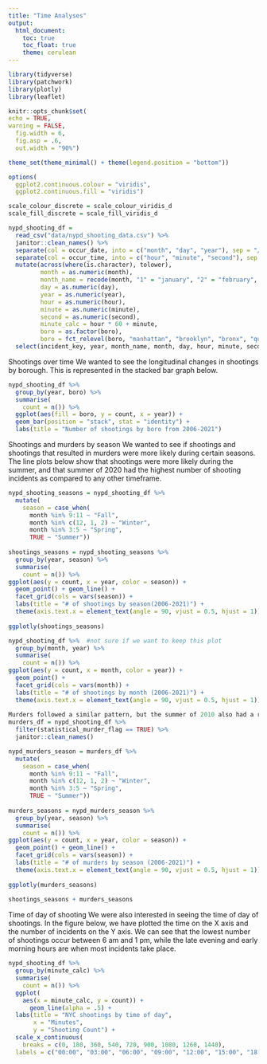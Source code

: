 ```yaml
---
title: "Time Analyses"
output: 
  html_document:
    toc: true
    toc_float: true
    theme: cerulean
---
```


```r
library(tidyverse)
library(patchwork)
library(plotly)
library(leaflet)

knitr::opts_chunk$set(
echo = TRUE,
warning = FALSE,
  fig.width = 6,
  fig.asp = .6,
  out.width = "90%")

theme_set(theme_minimal() + theme(legend.position = "bottom"))

options(
  ggplot2.continuous.colour = "viridis",
  ggplot2.continuous.fill = "viridis")

scale_colour_discrete = scale_colour_viridis_d
scale_fill_discrete = scale_fill_viridis_d
```

```r
nypd_shooting_df = 
  read_csv("data/nypd_shooting_data.csv") %>%
  janitor::clean_names() %>%
  separate(col = occur_date, into = c("month", "day", "year"), sep = "/") %>% 
  separate(col = occur_time, into = c("hour", "minute", "second"), sep = ":") %>%
  mutate(across(where(is.character), tolower),
         month = as.numeric(month),
         month_name = recode(month, "1" = "january", "2" = "february", "3" = "march", "4" = "april", "5" = "may", "6" = "june", "7" = "july", "8" = "august", "9" = "september", "10" = "october", "11" = "november", "12" = "december"),
         day = as.numeric(day),
         year = as.numeric(year), 
         hour = as.numeric(hour),
         minute = as.numeric(minute), 
         second = as.numeric(second),
         minute_calc = hour * 60 + minute,
         boro = as.factor(boro), 
         boro = fct_relevel(boro, "manhattan", "brooklyn", "bronx", "queens", "staten island")) %>%
  select(incident_key, year, month_name, month, day, hour, minute, second, minute_calc, everything())
```

Shootings over time
We wanted to see the longitudinal changes in shootings by borough. This is represented in the stacked bar graph below. 

```r
nypd_shooting_df %>%
  group_by(year, boro) %>%
  summarise(
    count = n()) %>%
  ggplot(aes(fill = boro, y = count, x = year)) +
  geom_bar(position = "stack", stat = "identity") + 
  labs(title = "Number of shootings by boro from 2006-2021")
```
 
Shootings and murders by season
We wanted to see if shootings and shootings that resulted in murders were more likely during certain seasons. The line plots below show that shootings were more likely during the summer, and that summer of 2020 had the highest number of shooting incidents as compared to any other timeframe. 
 
```r
nypd_shooting_seasons = nypd_shooting_df %>%
  mutate(
    season = case_when(
      month %in% 9:11 ~ "Fall",
      month %in% c(12, 1, 2) ~ "Winter",
      month %in% 3:5 ~ "Spring",
      TRUE ~ "Summer")) 
 
shootings_seasons = nypd_shooting_seasons %>%
  group_by(year, season) %>%
  summarise(
    count = n()) %>%
ggplot(aes(y = count, x = year, color = season)) +
  geom_point() + geom_line() +
  facet_grid(cols = vars(season)) + 
  labs(title = "# of shootings by season(2006-2021)") +
  theme(axis.text.x = element_text(angle = 90, vjust = 0.5, hjust = 1))
 
ggplotly(shootings_seasons)
```



```r
nypd_shooting_df %>%  #not sure if we want to keep this plot
  group_by(month, year) %>%
  summarise(
    count = n()) %>%
ggplot(aes(y = count, x = month, color = year)) +
  geom_point() + 
  facet_grid(cols = vars(month)) + 
  labs(title = "# of shootings by month (2006-2021)") + 
  theme(axis.text.x = element_text(angle = 90, vjust = 0.5, hjust = 1))
 
Murders followed a similar pattern, but the summer of 2010 also had a relatively high rate of murders.
murders_df = nypd_shooting_df %>%
  filter(statistical_murder_flag == TRUE) %>%
  janitor::clean_names()

```

```r
nypd_murders_season = murders_df %>%
  mutate(
    season = case_when(
      month %in% 9:11 ~ "Fall",
      month %in% c(12, 1, 2) ~ "Winter",
      month %in% 3:5 ~ "Spring",
      TRUE ~ "Summer")) 
 
murders_seasons = nypd_murders_season %>%
  group_by(year, season) %>%
  summarise(
    count = n()) %>%
ggplot(aes(y = count, x = year, color = season)) +
  geom_point() + geom_line() +
  facet_grid(cols = vars(season)) + 
  labs(title = "# of murders by season (2006-2021)") + 
  theme(axis.text.x = element_text(angle = 90, vjust = 0.5, hjust = 1))
 
ggplotly(murders_seasons)
 
shootings_seasons + murders_seasons
```
 
Time of day of shooting
We were also interested in seeing the time of day of shootings. In the figure below, we have plotted the time on the X axis and the number of incidents on the Y axis. We can see that the lowest number of shootings occur between 6 am and 1 pm, while the late evening and early morning hours are when most incidents take place.
 
```r
nypd_shooting_df %>%
  group_by(minute_calc) %>%
  summarise(
    count = n()) %>%
  ggplot(
    aes(x = minute_calc, y = count)) +
      geom_line(alpha = .5) +
  labs(title = "NYC shootings by time of day",
       x = "Minutes",
       y = "Shooting Count") +
  scale_x_continuous(
    breaks = c(0, 180, 360, 540, 720, 900, 1080, 1260, 1440),
  labels = c("00:00", "03:00", "06:00", "09:00", "12:00", "15:00", "18:00", "21:00", "24:00"))
```